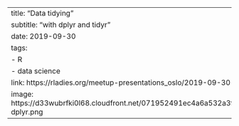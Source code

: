 ---
title: "Data tidying"
subtitle: "with dplyr and tidyr"
date: 2019-09-30
tags:
  - R
  - data science
link: https://rladies.org/meetup-presentations_oslo/2019-09-30-data_tidying_Mo/data_tidying-Mo.html#1
image: https://d33wubrfki0l68.cloudfront.net/071952491ec4a6a532a3f70ecfa2507af4d341f9/c167c/images/hex-dplyr.png
---
